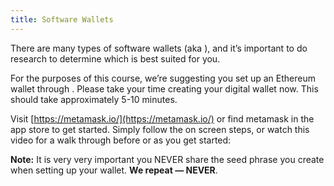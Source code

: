 ```yaml
---
title: Software Wallets
---
```


There are many types of software wallets (aka <Nutshell glossaryEntry="content/glossary/hot_wallet.mdx" children="Hot Wallets" /> ), and it’s important to do research to determine which is best suited for you.

For the purposes of this course, we’re suggesting you set up an Ethereum wallet through <Nutshell glossaryEntry="content/glossary/metamask.mdx" children="MetaMask" />. Please take your time creating your digital wallet now. This should take approximately 5-10 minutes.

Visit [https://metamask.io/](https://metamask.io/) or find metamask in the app store to get started. Simply follow the on screen steps, or watch this video for a walk through before or as you get started:

<YouTube youTubeId="Af_lQ1zUnoM" />

**Note:** It is very very important you NEVER share the seed phrase you create when setting up your wallet. **We repeat — NEVER**.
